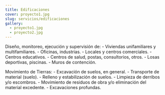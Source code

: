 ```yaml
---
title: Edificaciones
cover: proyecto1.jpg
slug: servicios/edificaciones
gallery:
  - proyecto1.jpg
  - proyecto2.jpg
---
```


Diseño, monitoreo, ejecución y supervisión de: - Viviendas unifamiliares y multifamiliares. - Oficinas, industrias. - Locales y centros comerciales. - Centros educativos. - Centros de salud, postas, consultorios, otros. - Losas deportivas, piscinas. - Muros de contención.

Movimiento de Tierras: - Excavación de suelos, en general. - Transporte de material (suelo). - Relleno y estabilización de suelos. - Limpieza de derribos y/o escombros. - Movimiento de residuos de obra y/o eliminación del material excedente. - Excavaciones profundas.

